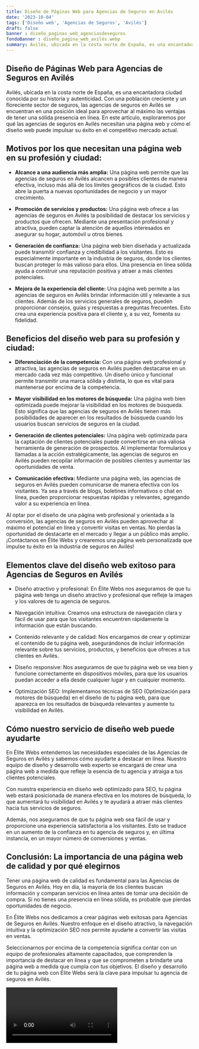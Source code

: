 ```yaml
---
title: Diseño de Páginas Web para Agencias de Seguros en Avilés
date: '2023-10-04'
tags: ['Diseño web', 'Agencias de Seguros', 'Avilés']
draft: false
banner : diseño_paginas_web_agenciasdeseguros
fondoBanner : diseño_pagina_web_avilés.webp
summary: Avilés, ubicada en la costa norte de España, es una encantadora ciudad conocida por su historia y autenticidad. Con una población creciente y un floreciente sector de seguros, las agencias de seguros en Avilés se encuentran en una posición ideal para aprovechar al máximo las ventajas de tener una sólida presencia en línea. En este artículo, exploraremos por qué las agencias de seguros en Avilés necesitan una página web y cómo el diseño web puede impulsar su éxito en el competitivo mercado actual.
---
```


## Diseño de Páginas Web para Agencias de Seguros en Avilés

Avilés, ubicada en la costa norte de España, es una encantadora ciudad conocida por su historia y autenticidad. Con una población creciente y un floreciente sector de seguros, las agencias de seguros en Avilés se encuentran en una posición ideal para aprovechar al máximo las ventajas de tener una sólida presencia en línea. En este artículo, exploraremos por qué las agencias de seguros en Avilés necesitan una página web y cómo el diseño web puede impulsar su éxito en el competitivo mercado actual.

## Motivos por los que necesitan una página web en su profesión y ciudad:

- **Alcance a una audiencia más amplia:** Una página web permite que las agencias de seguros en Avilés alcancen a posibles clientes de manera efectiva, incluso más allá de los límites geográficos de la ciudad. Esto abre la puerta a nuevas oportunidades de negocio y un mayor crecimiento.

- **Promoción de servicios y productos:** Una página web ofrece a las agencias de seguros en Avilés la posibilidad de destacar los servicios y productos que ofrecen. Mediante una presentación profesional y atractiva, pueden captar la atención de aquellos interesados en asegurar su hogar, automóvil u otros bienes.

- **Generación de confianza:** Una página web bien diseñada y actualizada puede transmitir confianza y credibilidad a los visitantes. Esto es especialmente importante en la industria de seguros, donde los clientes buscan proteger lo más valioso para ellos. Una presencia en línea sólida ayuda a construir una reputación positiva y atraer a más clientes potenciales.

- **Mejora de la experiencia del cliente:** Una página web permite a las agencias de seguros en Avilés brindar información útil y relevante a sus clientes. Además de los servicios generales de seguros, pueden proporcionar consejos, guías y respuestas a preguntas frecuentes. Esto crea una experiencia positiva para el cliente y, a su vez, fomenta su fidelidad.

## Beneficios del diseño web para su profesión y ciudad:

- **Diferenciación de la competencia:** Con una página web profesional y atractiva, las agencias de seguros en Avilés pueden destacarse en un mercado cada vez más competitivo. Un diseño único y funcional permite transmitir una marca sólida y distinta, lo que es vital para mantenerse por encima de la competencia.

- **Mayor visibilidad en los motores de búsqueda:** Una página web bien optimizada puede mejorar la visibilidad en los motores de búsqueda. Esto significa que las agencias de seguros en Avilés tienen más posibilidades de aparecer en los resultados de búsqueda cuando los usuarios buscan servicios de seguros en la ciudad.

- **Generación de clientes potenciales:** Una página web optimizada para la captación de clientes potenciales puede convertirse en una valiosa herramienta de generación de prospectos. Al implementar formularios y llamadas a la acción estratégicamente, las agencias de seguros en Avilés pueden recopilar información de posibles clientes y aumentar las oportunidades de venta.

- **Comunicación efectiva:** Mediante una página web, las agencias de seguros en Avilés pueden comunicarse de manera efectiva con los visitantes. Ya sea a través de blogs, boletines informativos o chat en línea, pueden proporcionar respuestas rápidas y relevantes, agregando valor a su experiencia en línea.

Al optar por el diseño de una página web profesional y orientada a la conversión, las agencias de seguros en Avilés pueden aprovechar al máximo el potencial en línea y convertir visitas en ventas. No pierdas la oportunidad de destacarte en el mercado y llegar a un público más amplio. ¡Contáctanos en Élite Webs y crearemos una página web personalizada que impulse tu éxito en la industria de seguros en Avilés!

<GifSeo />

<Cta />

## Elementos clave del diseño web exitoso para Agencias de Seguros en Avilés

- Diseño atractivo y profesional: En Élite Webs nos aseguramos de que tu página web tenga un diseño atractivo y profesional que refleje la imagen y los valores de tu agencia de seguros. 

- Navegación intuitiva: Creamos una estructura de navegación clara y fácil de usar para que los visitantes encuentren rápidamente la información que están buscando. 

- Contenido relevante y de calidad: Nos encargamos de crear y optimizar el contenido de tu página web, asegurándonos de incluir información relevante sobre tus servicios, productos, y beneficios que ofreces a tus clientes en Avilés. 

- Diseño responsive: Nos aseguramos de que tu página web se vea bien y funcione correctamente en dispositivos móviles, para que los usuarios puedan acceder a ella desde cualquier lugar y en cualquier momento. 

- Optimización SEO: Implementamos técnicas de SEO (Optimización para motores de búsqueda) en el diseño de tu página web, para que aparezca en los resultados de búsqueda relevantes y aumente tu visibilidad en Avilés. 

## Cómo nuestro servicio de diseño web puede ayudarte

En Élite Webs entendemos las necesidades especiales de las Agencias de Seguros en Avilés y sabemos cómo ayudarte a destacar en línea. Nuestro equipo de diseño y desarrollo web experto se encargará de crear una página web a medida que refleje la esencia de tu agencia y atraiga a tus clientes potenciales.

Con nuestra experiencia en diseño web optimizado para SEO, tu página web estará posicionada de manera efectiva en los motores de búsqueda, lo que aumentará tu visibilidad en Avilés y te ayudará a atraer más clientes hacia tus servicios de seguros.

Además, nos aseguramos de que tu página web sea fácil de usar y proporcione una experiencia satisfactoria a los visitantes. Esto se traduce en un aumento de la confianza en tu agencia de seguros y, en última instancia, en un mayor número de conversiones y ventas.

## Conclusión: La importancia de una página web de calidad y por qué elegirnos

Tener una página web de calidad es fundamental para las Agencias de Seguros en Avilés. Hoy en día, la mayoría de los clientes buscan información y comparan servicios en línea antes de tomar una decisión de compra. Si no tienes una presencia en línea sólida, es probable que pierdas oportunidades de negocio.

En Élite Webs nos dedicamos a crear páginas web exitosas para Agencias de Seguros en Avilés. Nuestro enfoque en el diseño atractivo, la navegación intuitiva y la optimización SEO nos permite ayudarte a convertir las visitas en ventas. 

Seleccionarnos por encima de la competencia significa contar con un equipo de profesionales altamente capacitados, que comprenden la importancia de destacar en línea y que se comprometen a brindarte una página web a medida que cumpla con tus objetivos. El diseño y desarrollo de tu página web con Élite Webs será la clave para impulsar tu agencia de seguros en Avilés.

<Video />

<CtaBot job='Agencias de Seguros' city='Avilés'/>

<Gmaps query='Avilés+españa+maps' />